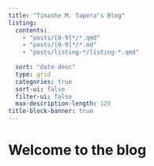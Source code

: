 ```yaml
---
title: "Tinashe M. Tapera's Blog"
listing:
  contents: 
    - "posts/[0-9]*/*.qmd"
    - "posts/[0-9]*/*.md"
    - "posts/listing-*/listing-*.qmd"
  
  sort: "date desc"
  type: grid
  categories: true
  sort-ui: false
  filter-ui: false
  max-description-length: 125
title-block-banner: true
---
```


# Welcome to the blog

